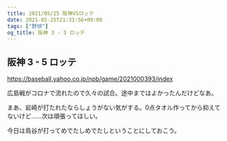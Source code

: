 ```yaml
---
title: 2021/05/25 阪神VSロッテ
date: 2021-05-25T21:33:56+09:00
tags: ["野球"]
og_title: 阪神 3 - 5 ロッテ
---
```


## 阪神 3 - 5 ロッテ

https://baseball.yahoo.co.jp/npb/game/2021000393/index

広島戦がコロナで流れたので久々の試合。途中まではよかったんだけどなあ。

まあ、岩崎が打たれたならしょうがない気がする。0点タオル作ってから抑えてないけど……次は頑張ってほしい。

今日は鳥谷が打ってめでたしめでたしということにしておこう。